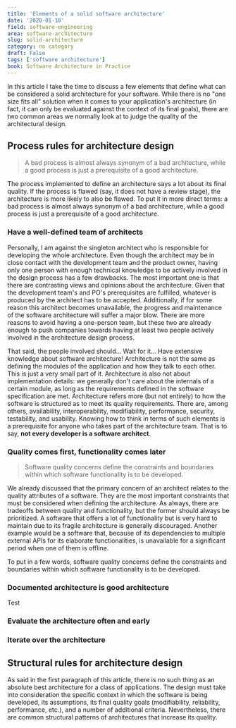 ```yaml
---
title: 'Elements of a solid software architecture'
date: '2020-01-10'
field: software-engineering
area: software-architecture
slug: solid-architecture
category: no category
draft: False
tags: ['software architecture']
book: Software Architecture in Practice
---
```


In this article I take the time to discuss a few elements that define what can be considered a solid architecture for your software. While there is no "one size fits all" solution when it comes to your application's architecture (in fact, it can only be evaluated against the context of its final goals), there are two common areas we normally look at to judge the quality of the architectural design.

## Process rules for architecture design

<blockquote>
  A bad process is almost always synonym of a bad architecture, while a good
  process is just a prerequisite of a good architecture.
</blockquote>

The process implemented to define an architecture says a lot about its final quality. If the process is flawed (say, it does not have a review stage), the architecture is more likely to also be flawed. To put it in more direct terms: a bad process is almost always synonym of a bad architecture, while a good process is just a prerequisite of a good architecture.

### Have a well-defined team of architects

Personally, I am against the singleton architect who is responsible for developing the whole architecture. Even though the architect may be in close contact with the development team and the product owner, having only one person with enough technical knowledge to be actively involved in the design process has a few drawbacks. The most important one is that there are contrasting views and opinions about the architecture. Given that the development team's and PO's prerequisites are fulfilled, whatever is produced by the architect has to be accepted. Additionally, if for some reason this architect becomes unavailable, the progress and maintenance of the software architecture will suffer a major blow. There are more reasons to avoid having a one-person team, but these two are already enough to push companies towards having at least two people actively involved in the architecture design process.

That said, the people involved should... Wait for it... Have extensive knowledge about software architecture! Architecture is not the same as defining the modules of the application and how they talk to each other. This is just a very small part of it. Architecture is also not about implementation details: we generally don't care about the internals of a certain module, as long as the requirements defined in the software specification are met. Architecture refers more (but not entirely) to how the software is structured as to meet its quality requirements. There are, among others, availability, interoperability, modifiability, performance, security, testability, and usability. Knowing how to think in terms of such elements is a prerequisite for anyone who takes part of the architecture team. That is to say, **not every developer is a software architect**.

### Quality comes first, functionality comes later

<blockquote>
  Software quality concerns define the constraints and boundaries within which
  software functionality is to be developed.
</blockquote>

We already discussed that the primary concern of an architect relates to the quality attributes of a software. They are the most important constraints that must be considered when defining the architecture. As always, there are tradeoffs between quality and functionality, but the former should always be prioritized. A software that offers a lot of functionality but is very hard to maintain due to its fragile architecture is generally discouraged. Another example would be a software that, because of its dependencies to multiple external APIs for its elaborate functionalities, is unavailable for a significant period when one of them is offline.

To put in a few words, software quality concerns define the constraints and boundaries within which software functionality is to be developed.

### Documented architecture is good architecture

Test

### Evaluate the architecture often and early

### Iterate over the architecture

## Structural rules for architecture design

As said in the first paragraph of this article, there is no such thing as an absolute best architecture for a class of applications. The design must take into consideration the specific context in which the software is being developed, its assumptions, its final quality goals (modifiability, reliability, performance, etc.), and a number of additional criteria. Nevertheless, there are common structural patterns of architectures that increase its quality.
